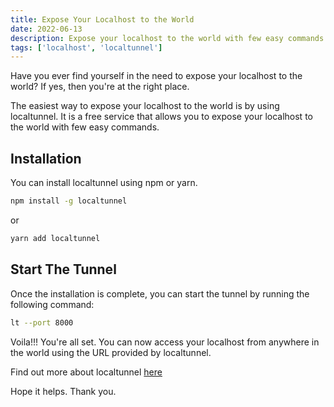 ```yaml
---
title: Expose Your Localhost to the World
date: 2022-06-13
description: Expose your localhost to the world with few easy commands using localtunnel.
tags: ['localhost', 'localtunnel']
---
```


Have you ever find yourself in the need to expose your localhost to the world? If yes, then you're at the right place.

The easiest way to expose your localhost to the world is by using localtunnel. It is a free service that allows you to expose your localhost to the world with few easy commands.

## Installation

You can install localtunnel using npm or yarn.

```bash
npm install -g localtunnel
```

or

```bash
yarn add localtunnel
```

## Start The Tunnel

Once the installation is complete, you can start the tunnel by running the following command:

```bash
lt --port 8000
```

Voila!!! You're all set. You can now access your localhost from anywhere in the world using the URL provided by localtunnel.

Find out more about localtunnel [here](https://github.com/localtunnel/localtunnel)

Hope it helps. Thank you.

